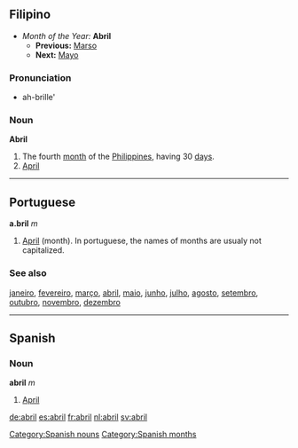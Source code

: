 ==Filipino==
*''Month of the Year:'' '''Abril'''
**'''Previous:''' [[Marso]]
**'''Next:''' [[Mayo]]

===Pronunciation===
*ah-brille'

===Noun===
'''Abril'''
#The fourth [[month]] of the [[Philippines]], having 30 [[day]]s.
#[[April]]
----
==Portuguese==

'''a.bril''' ''m''

#[[April]] (month). In portuguese, the names of months are usualy not capitalized.

===See also===
[[janeiro]], [[fevereiro]], [[março]], [[abril]], [[maio]], [[junho]], [[julho]], [[agosto]], [[setembro]], [[outubro]], [[novembro]], [[dezembro]]
----
== Spanish == 
=== Noun === 
'''abril''' ''m'' 
# [[April]] 
[[Category:Spanish nouns]]
[[Category:Spanish months]]

[[de:abril]]
[[es:abril]]
[[fr:abril]]
[[nl:abril]]
[[sv:abril]]